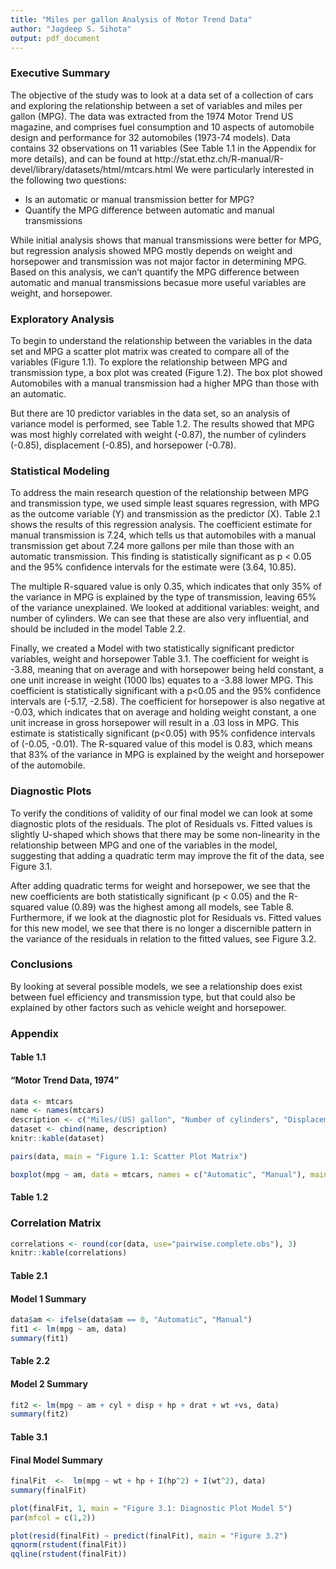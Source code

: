 ```yaml
---
title: "Miles per gallon Analysis of Motor Trend Data"
author: "Jagdeep S. Sihota"
output: pdf_document
---
```


### Executive Summary
The objective of the study was to look at a data set of a collection of cars and exploring the relationship between a set of variables and miles per gallon (MPG). The data was extracted from the 1974 Motor Trend US magazine, and comprises fuel consumption and 10 aspects of automobile design and performance for 32 automobiles (1973-74 models). Data contains 32 observations on 11 variables (See Table 1.1 in the Appendix for more details), and can be found at http://stat.ethz.ch/R-manual/R-devel/library/datasets/html/mtcars.html We were particularly interested in the following two questions:

* Is an automatic or manual transmission better for MPG?
* Quantify the MPG difference between automatic and manual transmissions

While initial analysis shows that manual transmissions were better for MPG, but regression analysis showed MPG mostly depends on weight and horsepower and transmission was not major factor in determining MPG. Based on this analysis, we can't quantify the MPG difference between automatic and manual transmissions becasue more useful  variables are weight, and horsepower.

### Exploratory Analysis

To begin to understand the relationship between the variables in the data set and MPG a scatter plot matrix was created to compare all of the variables (Figure 1.1). To explore the relationship between MPG and transmission type, a box plot was created (Figure 1.2). The box plot showed Automobiles with a manual transmission had a higher MPG than those with an automatic.

But there are 10 predictor variables in the data set, so an analysis of variance model is performed, see Table 1.2. The results showed that MPG was most highly correlated with weight (-0.87), the number of cylinders (-0.85), displacement (-0.85), and horsepower (-0.78).

### Statistical Modeling
To address the main research question of the relationship between MPG and transmission type, we used simple least squares regression, with MPG as the outcome variable (Y) and transmission as the predictor (X). Table 2.1 shows the results of this regression analysis. The coefficient estimate for manual transmission is 7.24, which tells us that automobiles with a manual transmission get about 7.24 more gallons per mile than those with an automatic transmission. This finding is statistically significant as p < 0.05 and the 95% confidence intervals for the estimate were (3.64, 10.85).

The multiple R-squared value is only 0.35, which indicates that only 35% of the variance in MPG is explained by the type of transmission, leaving 65% of the variance unexplained. We looked at additional variables: weight, and number of cylinders. We can see that these are also very influential, and should be included in the model Table 2.2.

Finally, we created a Model with two statistically significant predictor variables, weight and horsepower Table 3.1. The coefficient for weight is -3.88, meaning that on average and with horsepower being held constant, a one unit increase in weight (1000 lbs) equates to a -3.88 lower MPG. This coefficient is statistically significant with a p<0.05 and the 95% confidence intervals are (-5.17, -2.58). The coefficient for horsepower is also negative at -0.03, which indicates that on average and holding weight constant, a one unit increase in gross horsepower will result in a .03 loss in MPG. This estimate is statistically significant (p<0.05) with 95% confidence intervals of (-0.05, -0.01). The R-squared value of this model is 0.83, which means that 83% of the variance in MPG is explained by the weight and horsepower of the automobile.

### Diagnostic Plots
To verify the conditions of validity of our final model we can look at some diagnostic plots of the residuals. The plot of Residuals vs. Fitted values is slightly U-shaped which shows that there may be some non-linearity in the relationship between MPG and one of the variables in the model, suggesting that adding a quadratic term may improve the fit of the data, see Figure 3.1.

After adding quadratic terms for weight and horsepower, we see that the new coefficients are both statistically significant (p < 0.05) and the R-squared value (0.89) was the highest among all models, see Table 8. Furthermore, if we look at the diagnostic plot for Residuals vs. Fitted values for this new model, we see that there is no longer a discernible pattern in the variance of the residuals in relation to the fitted values, see Figure 3.2.

### Conclusions 
By looking at several possible models, we see a relationship does exist between fuel efficiency and transmission type, but that could also be explained by other factors such as vehicle weight and horsepower.

### Appendix
#### Table 1.1
#### "Motor Trend Data, 1974"
```r
data <- mtcars
name <- names(mtcars)
description <- c("Miles/(US) gallon", "Number of cylinders", "Displacement (cu.in.", "Gross horsepower", "Rear axle ratio", "Weight (lb/1000)", "1/4 mile time", "V/S", "Transmission (0 = automatic, 1 = manual)", "Number of forward gears", "Number of carburetors")
dataset <- cbind(name, description)
knitr::kable(dataset)

pairs(data, main = "Figure 1.1: Scatter Plot Matrix")

```



```r
boxplot(mpg ~ am, data = mtcars, names = c("Automatic", "Manual"), main = "Figure 1.2: MPG by Transmission Type", ylab = "Miles per Gallon (MPG)", xlab = "Transmission")
```

#### Table 1.2
### Correlation Matrix
```r
correlations <- round(cor(data, use="pairwise.complete.obs"), 3)
knitr::kable(correlations)
```

#### Table 2.1
#### Model 1 Summary
```r
data$am <- ifelse(data$am == 0, "Automatic", "Manual")
fit1 <- lm(mpg ~ am, data)
summary(fit1)

```




#### Table 2.2
#### Model 2 Summary
```r
fit2 <- lm(mpg ~ am + cyl + disp + hp + drat + wt +vs, data)
summary(fit2) 
```

#### Table 3.1
#### Final Model  Summary
```r
finalFit  <-  lm(mpg ~ wt + hp + I(hp^2) + I(wt^2), data)
summary(finalFit)

plot(finalFit, 1, main = "Figure 3.1: Diagnostic Plot Model 5")
par(mfcol = c(1,2))

plot(resid(finalFit) ~ predict(finalFit), main = "Figure 3.2")
qqnorm(rstudent(finalFit))
qqline(rstudent(finalFit))
```
